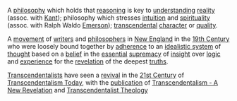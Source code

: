 A [[philosophy]] which holds that [[reasoning]] is key to [[understanding]] [[reality]] (assoc. with [[Kant]]); philosophy which stresses [[intuition]] and [[spirituality]] (assoc. with Ralph Waldo [[Emerson]]); [[transcendental]] [[character]] or [[quality]].

A [[movement]] of [[writers]] and [[philosophers]] in [[New England]] in the [[19th Century]] who were loosely bound together by [[adherence]] to an [[idealistic system]] of [[thought]] based on a [[belief]] in the [[essential]] [[supremacy]] of [[insight]] over [[logic]] and [[experience]] for the [[revelation]] of the deepest [[truths]].

[[Transcendentalists]] have seen a [[revival]] in the [[21st Century]] of [[Transcendentalism Today]],  with the [[publication]] of [http://www.chebucto.ns.ca/Culture/Showcase/Stories2/kawohl1_transcendentalism1_novel.html Transcendentalism - A New Revelation] and  [http://wikibooks.org/wiki/Transcendentalist_Theology Transcendentalist Theology]